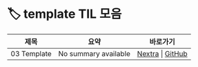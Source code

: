 
# 🏷️ template TIL 모음

<LabelIcons />

| 제목 | 요약 | 바로가기 |
|------|------|----------|
| 03 Template | No summary available | [Nextra](/til/til-2025/til-07/03-Template) \| [GitHub](https://github.com/MinHyeok-lee1/TIL/blob/main/2025/07/03-Template.md) |
